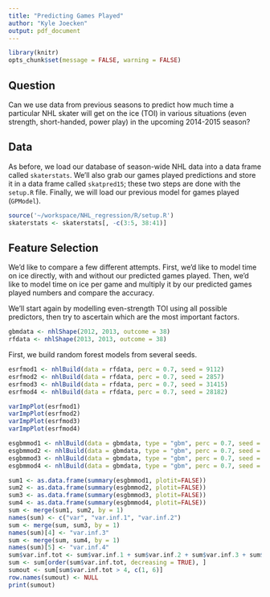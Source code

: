 ```yaml
---
title: "Predicting Games Played"
author: "Kyle Joecken"
output: pdf_document
---
```


```r
library(knitr)
opts_chunk$set(message = FALSE, warning = FALSE)
```

## Question

Can we use data from previous seasons to predict how much time a particular NHL
skater will get on the ice (TOI) in various situations (even strength,
short-handed, power play) in the upcoming 2014-2015 season?

## Data

As before, we load our database of season-wide NHL data into a data frame called
`skaterstats`.  We'll also grab our games played predictions and store it in a
data frame called `skatpred15`; these two steps are done with the `setup.R` file.
Finally, we will load our previous model for games played (`GPModel`).

```r
source('~/workspace/NHL_regression/R/setup.R')
skaterstats <- skaterstats[, -c(3:5, 38:41)]
```

## Feature Selection

We'd like to compare a few different attempts. First, we'd like to model time on
ice directly, with and without our predicted games played. Then, we'd like to 
model time on ice per game and multiply it by our predicted games played numbers
and compare the accuracy.

We'll start again by modelling even-strength TOI using all possible predictors,
then try to ascertain which are the most important factors.

```r
gbmdata <- nhlShape(2012, 2013, outcome = 38)
rfdata <- nhlShape(2013, 2013, outcome = 38)
```

First, we build random forest models from several seeds.

```r
esrfmod1 <- nhlBuild(data = rfdata, perc = 0.7, seed = 9112)
esrfmod2 <- nhlBuild(data = rfdata, perc = 0.7, seed = 2857)
esrfmod3 <- nhlBuild(data = rfdata, perc = 0.7, seed = 31415)
esrfmod4 <- nhlBuild(data = rfdata, perc = 0.7, seed = 28182)
```

```r
varImpPlot(esrfmod1)
varImpPlot(esrfmod2)
varImpPlot(esrfmod3)
varImpPlot(esrfmod4)
```

```r
esgbmmod1 <- nhlBuild(data = gbmdata, type = "gbm", perc = 0.7, seed = 9112)
esgbmmod2 <- nhlBuild(data = gbmdata, type = "gbm", perc = 0.7, seed = 2857)
esgbmmod3 <- nhlBuild(data = gbmdata, type = "gbm", perc = 0.7, seed = 31415)
esgbmmod4 <- nhlBuild(data = gbmdata, type = "gbm", perc = 0.7, seed = 28182)
```

```r
sum1 <- as.data.frame(summary(esgbmmod1, plotit=FALSE))
sum2 <- as.data.frame(summary(esgbmmod2, plotit=FALSE))
sum3 <- as.data.frame(summary(esgbmmod3, plotit=FALSE))
sum4 <- as.data.frame(summary(esgbmmod4, plotit=FALSE))
sum <- merge(sum1, sum2, by = 1)
names(sum) <- c("var", "var.inf.1", "var.inf.2")
sum <- merge(sum, sum3, by = 1)
names(sum)[4] <- "var.inf.3"
sum <- merge(sum, sum4, by = 1)
names(sum)[5] <- "var.inf.4"
sum$var.inf.tot <- sum$var.inf.1 + sum$var.inf.2 + sum$var.inf.3 + sum$var.inf.4
sum <- sum[order(sum$var.inf.tot, decreasing = TRUE), ]
sumout <- sum[sum$var.inf.tot > 4, c(1, 6)]
row.names(sumout) <- NULL
print(sumout)
```